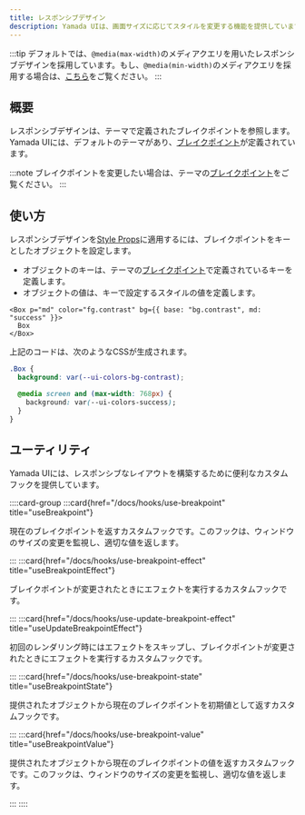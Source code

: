 ```yaml
---
title: レスポンシブデザイン
description: Yamada UIは、画面サイズに応じてスタイルを変更する機能を提供しています。
---
```


:::tip
デフォルトでは、`@media(max-width)`のメディアクエリを用いたレスポンシブデザインを採用しています。もし、`@media(min-width)`のメディアクエリを採用する場合は、[こちら](/docs/theming/breakpoints#メディアクエリ)をご覧ください。
:::

## 概要

レスポンシブデザインは、テーマで定義されたブレイクポイントを参照します。Yamada UIには、デフォルトのテーマがあり、[ブレイクポイント](/docs/theming/tokens/breakpoints)が定義されています。

:::note
ブレイクポイントを変更したい場合は、テーマの[ブレイクポイント](/docs/theming/breakpoints)をご覧ください。
:::

## 使い方

レスポンシブデザインを[Style Props](/docs/styling/style-props)に適用するには、ブレイクポイントをキーとしたオブジェクトを設定します。

- オブジェクトのキーは、テーマの[ブレイクポイント](/docs/theming/tokens/breakpoints)で定義されているキーを定義します。
- オブジェクトの値は、キーで設定するスタイルの値を定義します。

```tsx preview
<Box p="md" color="fg.contrast" bg={{ base: "bg.contrast", md: "success" }}>
  Box
</Box>
```

上記のコードは、次のようなCSSが生成されます。

```css
.Box {
  background: var(--ui-colors-bg-contrast);

  @media screen and (max-width: 768px) {
    background: var(--ui-colors-success);
  }
}
```

## ユーティリティ

Yamada UIには、レスポンシブなレイアウトを構築するために便利なカスタムフックを提供しています。

::::card-group
:::card{href="/docs/hooks/use-breakpoint" title="useBreakpoint"}

現在のブレイクポイントを返すカスタムフックです。このフックは、ウィンドウのサイズの変更を監視し、適切な値を返します。

:::
:::card{href="/docs/hooks/use-breakpoint-effect" title="useBreakpointEffect"}

ブレイクポイントが変更されたときにエフェクトを実行するカスタムフックです。

:::
:::card{href="/docs/hooks/use-update-breakpoint-effect" title="useUpdateBreakpointEffect"}

初回のレンダリング時にはエフェクトをスキップし、ブレイクポイントが変更されたときにエフェクトを実行するカスタムフックです。

:::
:::card{href="/docs/hooks/use-breakpoint-state" title="useBreakpointState"}

提供されたオブジェクトから現在のブレイクポイントを初期値として返すカスタムフックです。

:::
:::card{href="/docs/hooks/use-breakpoint-value" title="useBreakpointValue"}

提供されたオブジェクトから現在のブレイクポイントの値を返すカスタムフックです。このフックは、ウィンドウのサイズの変更を監視し、適切な値を返します。

:::
::::
